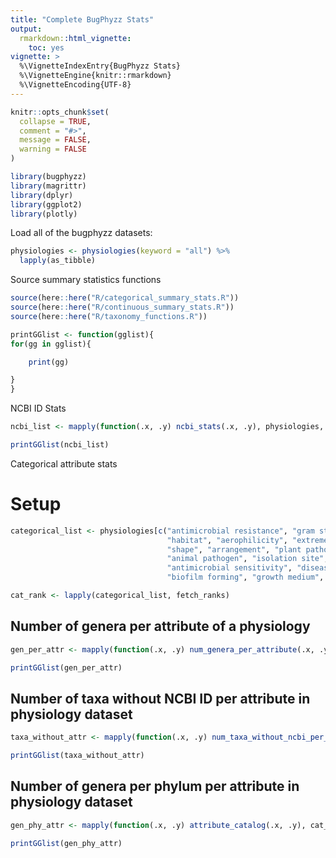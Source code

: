 ```yaml
---
title: "Complete BugPhyzz Stats"
output:
  rmarkdown::html_vignette:
    toc: yes
vignette: >
  %\VignetteIndexEntry{BugPhyzz Stats}
  %\VignetteEngine{knitr::rmarkdown}
  %\VignetteEncoding{UTF-8}
---
```


```r
knitr::opts_chunk$set(
  collapse = TRUE,
  comment = "#>",
  message = FALSE,
  warning = FALSE
)

```

```r
library(bugphyzz)
library(magrittr)
library(dplyr)
library(ggplot2)
library(plotly)
```

Load all of the bugphyzz datasets:

```r
physiologies <- physiologies(keyword = "all") %>% 
  lapply(as_tibble)
```

Source summary statistics functions

```r
source(here::here("R/categorical_summary_stats.R"))
source(here::here("R/continuous_summary_stats.R"))
source(here::here("R/taxonomy_functions.R"))
```
```r
printGGlist <- function(gglist){
for(gg in gglist){

    print(gg)

}
}
```

NCBI ID Stats

```r
ncbi_list <- mapply(function(.x, .y) ncbi_stats(.x, .y), physiologies, names(physiologies), SIMPLIFY = FALSE)
```
```r
printGGlist(ncbi_list)
```

Categorical attribute stats

# Setup

```r
categorical_list <- physiologies[c("antimicrobial resistance", "gram stain",
                                   "habitat", "aerophilicity", "extreme environment",
                                   "shape", "arrangement", "plant pathogenicity",
                                   "animal pathogen", "isolation site",
                                   "antimicrobial sensitivity", "disease association",
                                   "biofilm forming", "growth medium", "spore shape")]
```

```r
cat_rank <- lapply(categorical_list, fetch_ranks)
```

## Number of genera per attribute of a physiology

```r
gen_per_attr <- mapply(function(.x, .y) num_genera_per_attribute(.x, .y), cat_rank, names(cat_rank), SIMPLIFY = FALSE)
```
```r
printGGlist(gen_per_attr)
```

## Number of taxa without NCBI ID per attribute in physiology dataset

```r
taxa_without_attr <- mapply(function(.x, .y) num_taxa_without_ncbi_per_attribute(.x, .y), cat_rank, names(cat_rank), SIMPLIFY = FALSE)
```
```r
printGGlist(taxa_without_attr)
```

## Number of genera per phylum per attribute in physiology dataset

```r
gen_phy_attr <- mapply(function(.x, .y) attribute_catalog(.x, .y), cat_rank, names(cat_rank), SIMPLIFY = FALSE)
```
```r
printGGlist(gen_phy_attr)
```


